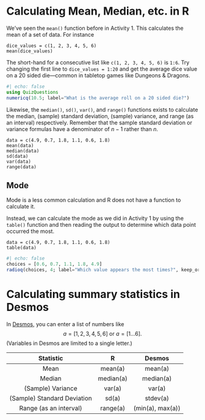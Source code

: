 # Calculating Mean, Median, etc. in R {.unnumbered}

We've seen the `mean()` function before in Activity 1. This calculates the mean
of a set of data. For instance

```webr
dice_values = c(1, 2, 3, 4, 5, 6)
mean(dice_values)
```

::: {.callout-tip}
The short-hand for a consecutive list like `c(1, 2, 3, 4, 5, 6)` is `1:6`. Try
changing the first line to `dice_values = 1:20` and get the average dice value
on a 20 sided die—common in tabletop games like Dungeons & Dragons.
:::

```julia
#| echo: false
using QuizQuestions
numericq(10.5; label="What is the average roll on a 20 sided die?")
```

Likewise, the `median()`, `sd()`, `var()`, and `range()` functions exists to
calculate the median, (sample) standard deviation, (sample) variance, and range
(as an interval) respectively. Remember that the sample standard deviation or
variance formulas have a denominator of $n - 1$ rather than $n$.

```webr
data = c(4.9, 0.7, 1.8, 1.1, 0.6, 1.8)
mean(data)
median(data)
sd(data)
var(data)
range(data)
```

## Mode

Mode is a less common calculation and R does not have a function to calculate it.

Instead, we can calculate the mode as we did in Activity 1 by using the
`table()` function and then reading the output to determine which data point
occurred the most.

```webr
data = c(4.9, 0.7, 1.8, 1.1, 0.6, 1.8)
table(data)
```

```julia
#| echo: false
choices = [0.6, 0.7, 1.1, 1.8, 4.9]
radioq(choices, 4; label="Which value appears the most times?", keep_order=true)
```

# Calculating summary statistics in Desmos

In [Desmos](https://www.desmos.com/calculator/bhm2vncpzq){target="_blank"}, you can enter a list of numbers like
$$
a = [1, 2, 3, 4, 5, 6] \text{ or } a = [1...6].
$$
(Variables in Desmos are limited to a single letter.)

|          Statistic          |     R     |      Desmos      |
|:---------------------------:|:---------:|:----------------:|
|             Mean            |  mean(a)  |     mean(a)      |
|            Median           | median(a) |    median(a)     |
|      (Sample) Variance      |   var(a)  |      var(a)      |
| (Sample) Standard Deviation |   sd(a)   |     stdev(a)     |
|    Range (as an interval)   |  range(a) | (min(a), max(a)) |
